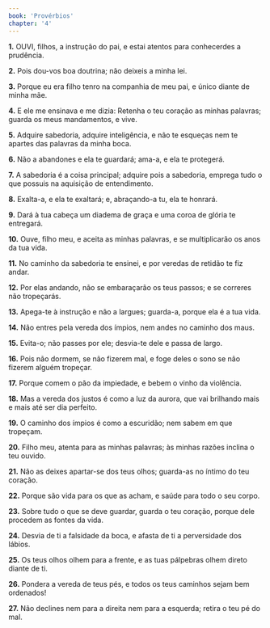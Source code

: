 ```yaml
---
book: 'Provérbios'
chapter: '4'
---
```


**1.** OUVI, filhos, a instrução do pai, e estai atentos para conhecerdes a prudência.

**2.** Pois dou-vos boa doutrina; não deixeis a minha lei.

**3.** Porque eu era filho tenro na companhia de meu pai, e único diante de minha mãe.

**4.** E ele me ensinava e me dizia: Retenha o teu coração as minhas palavras; guarda os meus mandamentos, e vive.

**5.** Adquire sabedoria, adquire inteligência, e não te esqueças nem te apartes das palavras da minha boca.

**6.** Não a abandones e ela te guardará; ama-a, e ela te protegerá.

**7.** A sabedoria é a coisa principal; adquire pois a sabedoria, emprega tudo o que possuis na aquisição de entendimento.

**8.** Exalta-a, e ela te exaltará; e, abraçando-a tu, ela te honrará.

**9.** Dará à tua cabeça um diadema de graça e uma coroa de glória te entregará.

**10.** Ouve, filho meu, e aceita as minhas palavras, e se multiplicarão os anos da tua vida.

**11.** No caminho da sabedoria te ensinei, e por veredas de retidão te fiz andar.

**12.** Por elas andando, não se embaraçarão os teus passos; e se correres não tropeçarás.

**13.** Apega-te à instrução e não a largues; guarda-a, porque ela é a tua vida.

**14.** Não entres pela vereda dos ímpios, nem andes no caminho dos maus.

**15.** Evita-o; não passes por ele; desvia-te dele e passa de largo.

**16.** Pois não dormem, se não fizerem mal, e foge deles o sono se não fizerem alguém tropeçar.

**17.** Porque comem o pão da impiedade, e bebem o vinho da violência.

**18.** Mas a vereda dos justos é como a luz da aurora, que vai brilhando mais e mais até ser dia perfeito.

**19.** O caminho dos ímpios é como a escuridão; nem sabem em que tropeçam.

**20.** Filho meu, atenta para as minhas palavras; às minhas razões inclina o teu ouvido.

**21.** Não as deixes apartar-se dos teus olhos; guarda-as no íntimo do teu coração.

**22.** Porque são vida para os que as acham, e saúde para todo o seu corpo.

**23.** Sobre tudo o que se deve guardar, guarda o teu coração, porque dele procedem as fontes da vida.

**24.** Desvia de ti a falsidade da boca, e afasta de ti a perversidade dos lábios.

**25.** Os teus olhos olhem para a frente, e as tuas pálpebras olhem direto diante de ti.

**26.** Pondera a vereda de teus pés, e todos os teus caminhos sejam bem ordenados!

**27.** Não declines nem para a direita nem para a esquerda; retira o teu pé do mal.